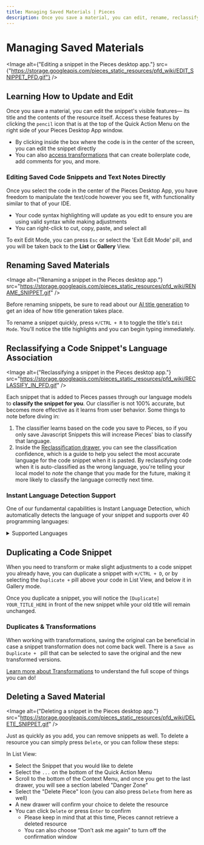```yaml
---
title: Managing Saved Materials | Pieces
description: Once you save a material, you can edit, rename, reclassify, and modify metadata to adjust it over time so you stay organized.
---
```



<link rel="canonical" href="https://docs.piecs.app/features/managing-saved-materials" />

# Managing Saved Materials

<Image alt={"Editing a snippet in the Pieces desktop app."} src={"https://storage.googleapis.com/pieces_static_resources/pfd_wiki/EDIT_SNIPPET_PFD.gif"} />

## Learning How to Update and Edit
Once you save a material, you can edit the snippet's visible features— its title and the contents of the resource itself. Access these features by clicking the ` pencil ` icon that is at the top of the Quick Action Menu on the right side of your Pieces Desktop App window.

- By clicking inside the box where the code is in the center of the screen, you can edit the snippet directly
- You can also [access transformations](/learn/features/transforming-snippets) that can create boilerplate code, add comments for you, and more.

### Editing Saved Code Snippets and Text Notes Directly
Once you select the code in the center of the Pieces Desktop App, you have freedom to manipulate the text/code however you see fit, with functionality similar to that of your IDE.

- Your code syntax highlighting will update as you edit to ensure you are using valid syntax while making adjustments
- You can right-click to cut, copy, paste, and select all

To exit Edit Mode, you can press ` Esc ` or select the 'Exit Edit Mode' pill, and you will be taken back to the **List** or **Gallery** View.

## Renaming Saved Materials

<Image alt={"Renaming a snippet in the Pieces desktop app."} src="https://storage.googleapis.com/pieces_static_resources/pfd_wiki/RENAME_SNIPPET.gif" />

Before renaming snippets, be sure to read about our [AI title generation](/learn/features/auto-enrichment) to get an idea of how title generation takes place.

To rename a snippet quickly, press ` ⌘/CTRL + R ` to toggle the title's ` Edit Mode `. You'll notice the title highlights and you can begin typing immediately.

## Reclassifying a Code Snippet's Language Association

<Image alt={"Reclassifying a snippet in the Pieces desktop app."} src="https://storage.googleapis.com/pieces_static_resources/pfd_wiki/RECLASSIFY_IN_PFD.gif" />

Each snippet that is added to Pieces passes through our language models to **classify the snippet for you**. Our classifier is not 100% accurate, but becomes more effective as it learns from user behavior. Some things to note before diving in:

1. The classifier learns based on the code you save to Pieces, so if you only save Javascript Snippets this will increase Pieces' bias to classify that language.
2. Inside the [Reclassification drawer](/learn/features/managing-saved-materials#reclassifying-a-code-snippets-language-association), you can see the classification confidence, which is a guide to help you select the most accurate language for the code snippet when it is pasted. By reclassifying code when it is auto-classified as the wrong language, you're telling your local model to _note_ the change that you made for the future, making it more likely to classify the language correctly next time.

### Instant Language Detection Support
One of our fundamental capabilities is Instant Language Detection, which automatically detects the language of your snippet and supports over 40 programming languages:

<details>
  <summary>Supported Languages</summary>
    - Batchfile
    - C
    - Clojure
    - C#
    - C++
    - CoffeeScript
    - CSS
    - Dart
    - Erlang
    - Emacs Lisp
    - Elixir
    - Go
    - Groovy
    - Haskell
    - HTML
    - Java
    - JavaScript
    - JSON
    - Kotlin
    - Lua
    - Markdown
    - Matlab
    - Objective-C
    - Perl
    - PHP
    - PowerShell
    - Python
    - R
    - Ruby
    - Rust
    - Scala
    - Shell
    - SQL
    - Swift
    - TeX
    - Text
    - TOML
    - TypeScript
    - XML
    - YAML
</details>

## Duplicating a Code Snippet

When you need to transform or make slight adjustments to a code snippet you already have, you can duplicate a snippet with ` ⌘/CTRL + D `, or by selecting the ` Duplicate + ` pill above your code in List View, and below it in Gallery mode.

Once you duplicate a snippet, you will notice the `[Duplicate] YOUR_TITLE_HERE` in front of the new snippet while your old title will remain unchanged.

### Duplicates & Transformations

When working with transformations, saving the original can be beneficial in case a snippet transformation does not come back well. There is a `Save as Duplicate + ` pill that can be selected to save the original and the new transformed versions.

[Learn more about Transformations](/learn/features/transforming-snippets) to understand the full scope of things you can do!

## Deleting a Saved Material

<Image alt={"Deleting a snippet in the Pieces desktop app."} src="https://storage.googleapis.com/pieces_static_resources/pfd_wiki/DELETE_SNIPPET.gif" />

Just as quickly as you add, you can remove snippets as well. To delete a resource you can simply press ` Delete `, or you can follow these steps:

In List View:
- Select the Snippet that you would like to delete
- Select the ` ... ` on the bottom of the Quick Action Menu
- Scroll to the bottom of the Context Menu, and once you get to the last drawer, you will see a section labeled "Danger Zone"
- Select the "Delete Piece" Icon (you can also press ` Delete ` from here as well)
- A new drawer will confirm your choice to delete the resource
- You can click ` Delete ` or press ` Enter ` to confirm
    - Please keep in mind that at this time, Pieces cannot retrieve a deleted resource
    - You can also choose “Don’t ask me again” to turn off the confirmation window
